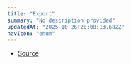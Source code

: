 ```yaml
---
title: "Export"
summary: "No description provided"
updatedAt: "2025-10-26T20:08:13.682Z"
navIcon: "enum"
---
```



<Table data={{ headers: [{"content":"Member","key":"member","sortable":true},{"content":"Type","key":"type","sortable":true}], rows: [["BUFFER","'buffer'"],["CANVAS","'canvas'"],["CTX","'ctx'"],["GIF","'gif'"],["JPEG","'jpeg'"],["JPG","'jpg'"],["JSON","'json'"],["PNG","'png'"],["SVG","'svg'"],["WEBP","'webp'"],["YAML","'yaml'"]] }} />


- [Source](https://github.com/NMMTY/LazyCanvas/blob/ba3e53b2fefc78794f94d50b21443818f2774649/packages/lazycanvas/src/types/enum.ts#L79)